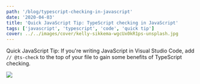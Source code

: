 ```yaml
---
path: '/blog/typescript-checking-in-javascript'
date: '2020-04-03'
title: 'Quick JavaScript Tip: TypeScript checking in JavaScript'
tags: ['javascript', 'typescript', 'code', 'quick tip']
cover: ../../images/cover/kelly-sikkema-wgcUx0kR1ps-unsplash.jpg
---
```



Quick JavaScript Tip: If you're writing JavaScript in Visual Studio Code, add `// @ts-check` to the top of your file to gain some benefits of TypeScript checking.

<img src={TsInJsImg} />